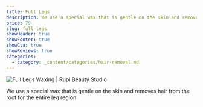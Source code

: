 ```yaml
---
title: Full Legs
description: We use a special wax that is gentle on the skin and removes hair from the root for the entire leg region.
price: 79
slug: full-legs
showHeader: true
showFooter: true
showCta: true
showReviews: true
categories:
  - category: _content/categories/hair-removal.md
---
```


![Full Legs Waxing | Rupi Beauty Studio](/uploads/services/wax-sheet.webp 'Full Legs Back Waxing  | Rupi Beauty Studio')

We use a special wax that is gentle on the skin and removes hair from the root for the entire leg region.
